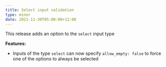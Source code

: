 ```yaml
---
title: Select input validation
type: minor
date: 2021-11-30T05:00:00+12:00
---
```

This release adds an option to the `select` input type

**Features:**

* Inputs of the type `select` can now specify `allow_empty: false` to force one of the options to always be selected
